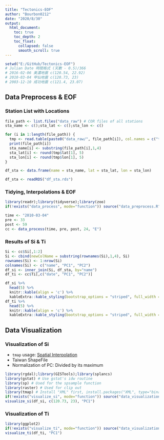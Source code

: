 ```yaml
---
title: "Tectonics-EOF"
author: "Bourbon0212"
date: "2020/8/30"
output: 
  html_document:
    toc: true
    toc_depth: 2
    toc_float:
      collapsed: false
      smooth_scroll: true
---
```


```r
setwd("E:/GitHub/Tectonics-EOF")
# Julian Date 時間格式 (天數 - 0.5)/366
# 2016-02-06 美濃地震 c(120.54, 22.92)
# 2010-03-04 甲仙地震 c(120.73, 23)
# 2003-12-10 成功地震 c(121.4, 23.07)
```

## Data Preprocess & EOF

### Station List with Locations

```r
file_path <- list.files("data_raw") # COR files of all stations
sta_name <- c();sta_lat <- c();sta_lon <- c()

for (i in 1:length(file_path)) {
  tmp <- read.table(paste0("data_raw/", file_path[i]), col.names = c("time", "lat", "lon", "hgt", "E", "N", "U", "X"))
  print(file_path[i])
  sta_name[i] <- substring(file_path[i],1,4)
  sta_lat[i] <- round(tmp$lat[1], 5)
  sta_lon[i] <- round(tmp$lon[1], 5)
}

df_sta <- data.frame(name = sta_name, lat = sta_lat, lon = sta_lon)
```
```r
df_sta <- readRDS("df_sta.rds")
```

### Tidying, Interpolations & EOF

```r
library(readr);library(tidyverse);library(zoo)
if(!exists("data_process", mode="function")) source("data_preprocess.R")

time <- "2010-03-04"
pre <- 33
post <- 59
cc <- data_process(time, pre, post, 24, "E")
```

### Results of Si & Ti
```r
Si <- cc$Si[,1:2]
Si <- cbind(newColName = substring(rownames(Si),1,4), Si)
rownames(Si) <- 1:nrow(Si)
colnames(Si) <- c("name", "PC1", "PC2")
df_si <- inner_join(Si, df_sta, by="name")
df_ti <- cc$Ti[,c("date", "PC1", "PC2")]
```
```r
df_si %>%
  head(5) %>%
  knitr::kable(align = 'c') %>%
  kableExtra::kable_styling(bootstrap_options = "striped", full_width = T)
df_ti %>%
  head(5) %>%
  knitr::kable(align = 'c') %>%
  kableExtra::kable_styling(bootstrap_options = "striped", full_width = T)
```

## Data Visualization

### Visualization of Si

* `tmap` usage: [Spatial Interpolation](https://mgimond.github.io/Spatial/interpolation-in-r.html)
* Taiwan ShapeFile
* Normalization of PC: Divided by its maximum

```r
library(rgdal);library(GISTools);library(splancs)
library(gstat) # Use gstat's idw routine
library(sp) # Used for the spsample function
library(raster) # Used for clip out
library(tmap) # Install "XML" first, install.packages("XML", type="binary")
if(!exists("visualize_si", mode="function")) source("data_visualization.R")
visualize_si(df_si, c(120.73, 23), "PC1")
```

### Visualization of Ti

```r
library(ggplot2)
if(!exists("visualize_ti", mode="function")) source("data_visualization.R")
visualize_ti(df_ti, "PC1")
```
